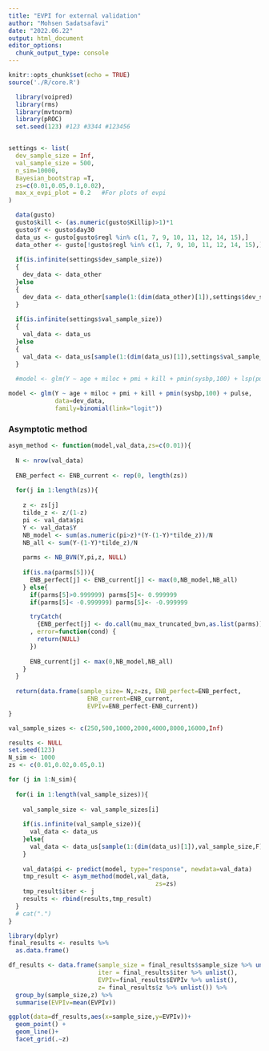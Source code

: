 ```yaml
---
title: "EVPI for external validation"
author: "Mohsen Sadatsafavi"
date: "2022.06.22"
output: html_document
editor_options:
  chunk_output_type: console
---
```


```r
knitr::opts_chunk$set(echo = TRUE)
source('./R/core.R')
```


```r

  library(voipred)
  library(rms)
  library(mvtnorm)
  library(pROC)
  set.seed(123) #123 #3344 #123456


settings <- list(
  dev_sample_size = Inf,
  val_sample_size = 500,
  n_sim=10000,
  Bayesian_bootstrap =T,
  zs=c(0.01,0.05,0.1,0.02),
  max_x_evpi_plot = 0.2   #For plots of evpi 
)

  data(gusto)
  gusto$kill <- (as.numeric(gusto$Killip)>1)*1
  gusto$Y <- gusto$day30
  data_us <- gusto[gusto$regl %in% c(1, 7, 9, 10, 11, 12, 14, 15),]
  data_other <- gusto[!gusto$regl %in% c(1, 7, 9, 10, 11, 12, 14, 15),]
  
  if(is.infinite(settings$dev_sample_size))
  {
    dev_data <- data_other
  }else
  {
    dev_data <- data_other[sample(1:(dim(data_other)[1]),settings$dev_sample_size,F),]
  }
  
  if(is.infinite(settings$val_sample_size))
  {
    val_data <- data_us
  }else
  {
    val_data <- data_us[sample(1:(dim(data_us)[1]),settings$val_sample_size,F),]  #data is for external validation
  }
  
  #model <- glm(Y ~ age + miloc + pmi + kill + pmin(sysbp,100) + lsp(pulse,50), data=dev_data, family=binomial(link="logit"))

model <- glm(Y ~ age + miloc + pmi + kill + pmin(sysbp,100) + pulse, 
             data=dev_data, 
             family=binomial(link="logit"))
```


### Asymptotic method
```R
asym_method <- function(model,val_data,zs=c(0.01)){
  
  N <- nrow(val_data)
  
  ENB_perfect <- ENB_current <- rep(0, length(zs))
  
  for(j in 1:length(zs)){
    
    z <- zs[j]
    tilde_z <- z/(1-z)
    pi <- val_data$pi
    Y <- val_data$Y
    NB_model <- sum(as.numeric(pi>z)*(Y-(1-Y)*tilde_z))/N
    NB_all <- sum(Y-(1-Y)*tilde_z)/N
    
    parms <- NB_BVN(Y,pi,z, NULL)
    
    if(is.na(parms[5])){
      ENB_perfect[j] <- ENB_current[j] <- max(0,NB_model,NB_all)
    } else{
      if(parms[5]>0.999999) parms[5]<- 0.999999
      if(parms[5]< -0.999999) parms[5]<- -0.999999

      tryCatch(
        {ENB_perfect[j] <- do.call(mu_max_truncated_bvn,as.list(parms))}
      , error=function(cond) {
        return(NULL)
      })
      
      ENB_current[j] <- max(0,NB_model,NB_all)
    }
  }
  
  return(data.frame(sample_size= N,z=zs, ENB_perfect=ENB_perfect, 
                      ENB_current=ENB_current, 
                      EVPIv=ENB_perfect-ENB_current))
}

val_sample_sizes <- c(250,500,1000,2000,4000,8000,16000,Inf)

results <- NULL
set.seed(123)
N_sim <- 1000
zs <- c(0.01,0.02,0.05,0.1)

for (j in 1:N_sim){
  
  for(i in 1:length(val_sample_sizes)){
    
    val_sample_size <- val_sample_sizes[i]
    
    if(is.infinite(val_sample_size)){
      val_data <- data_us
    }else{
      val_data <- data_us[sample(1:(dim(data_us)[1]),val_sample_size,F),]  #data is for external validation
    }
    
    val_data$pi <- predict(model, type="response", newdata=val_data)
    tmp_result <- asym_method(model,val_data,
                                         zs=zs)
    tmp_result$iter <- j
    results <- rbind(results,tmp_result)
  }
  # cat(".")
}

library(dplyr)
final_results <- results %>% 
  as.data.frame()

df_results <- data.frame(sample_size = final_results$sample_size %>% unlist(),
                         iter = final_results$iter %>% unlist(),
                         EVPIv=final_results$EVPIv %>% unlist(),
                         z= final_results$z %>% unlist()) %>% 
  group_by(sample_size,z) %>% 
  summarise(EVPIv=mean(EVPIv))

ggplot(data=df_results,aes(x=sample_size,y=EVPIv))+
  geom_point() +
  geom_line()+
  facet_grid(.~z)
```




